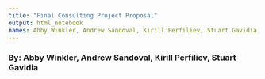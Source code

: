 ```yaml
---
title: "Final Consulting Project Proposal"
output: html_notebook
names: Abby Winkler, Andrew Sandoval, Kirill Perfiliev, Stuart Gavidia
---
```

### By: Abby Winkler, Andrew Sandoval, Kirill Perfiliev, Stuart Gavidia